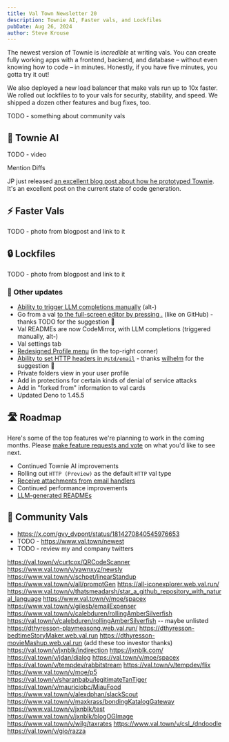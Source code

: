 ```yaml
---
title: Val Town Newsletter 20
description: Townie AI, Faster vals, and Lockfiles
pubDate: Aug 26, 2024
author: Steve Krouse
---
```



The newest version of Townie is _incredible_ at writing vals. You can create fully working apps with a frontend, backend, and database – without even knowing how to code – in minutes. Honestly, if you have five minutes, you gotta try it out!

We also deployed a new load balancer that make vals run up to 10x faster. We rolled out lockfiles to to your vals for security, stability, and speed. We shipped a dozen other features and bug fixes, too.

TODO - something about community vals

## 🤖 Townie AI

TODO - video

Mention Diffs

JP just released [an excellent blog post about how he prototyped Townie](TODO). It's an excellent post on the current state of code generation.

## ⚡️ Faster Vals

TODO - photo from blogpost and link to it

## 🔒 Lockfiles

TODO - photo from blogpost and link to it

### 🎉 Other updates

- [Ability to trigger LLM completions manually](https://x.com/stevekrouse/status/1821229088209862848) (alt-\)
- Go from a val [to the full-screen editor by pressing .](TODO) (like on GitHub) - thanks TODO for the suggestion 🙏
- Val READMEs are now CodeMirror, with LLM completions (triggered manually, alt-\)
- Val settings tab
- [Redesigned Profile menu](https://x.com/stevekrouse/status/1819005362877407357) (in the top-right corner)
- [Ability to set HTTP headers in `@std/email`](https://github.com/val-town/val-town-product/discussions/142) - thanks [wilhelm](https://github.com/wilhelmklopp) for the suggestion 🙏
- Private folders view in your user profile
- Add in protections for certain kinds of denial of service attacks
- Add in "forked from" information to val cards
- Updated Deno to 1.45.5

## 🛣️ Roadmap

Here's some of the top features we're planning to work in the coming months. Please [make feature requests and vote](https://github.com/val-town/val-town-product/discussions?discussions) on what you'd like to see next.

- Continued Townie AI improvements
- Rolling out `HTTP (Preview)` as the default `HTTP` val type
- [Receive attachments from email handlers](https://github.com/val-town/val-town-product/discussions/75)
- Continued performance improvements
- [LLM-generated READMEs](https://github.com/val-town/val-town-product/discussions/26)

## 🌟 Community Vals

- https://x.com/gvy_dvpont/status/1814270840545976653
- TODO - https://www.val.town/newest
- TODO - review my and company twitters

https://val.town/v/curtcox/QRCodeScanner
https://www.val.town/v/yawnxyz/newsly
https://www.val.town/v/schpet/linearStandup
https://www.val.town/v/all/promptGen
https://all-iconexplorer.web.val.run/
https://www.val.town/v/thatsmeadarsh/star_a_github_repository_with_natural_language
https://www.val.town/v/moe/spacex
https://www.val.town/v/gilesb/emailExpenser
https://www.val.town/v/calebduren/rollingAmberSilverfish
https://val.town/v/calebduren/rollingAmberSilverfish -- maybe unlisted
https://dthyresson-playmeasong.web.val.run/
https://dthyresson-bedtimeStoryMaker.web.val.run
https://dthyresson-movieMashup.web.val.run (add these too investor thanks)
https://val.town/v/jxnblk/indirection
https://jxnblk.com/
https://val.town/v/jdan/dialog
https://val.town/v/moe/spacex
https://val.town/v/tempdev/rabbitstream
https://val.town/v/tempdev/flix
https://www.val.town/v/moe/p5
https://val.town/v/sharanbabu/legitimateTanTiger
https://val.town/v/mauriciobc/MiauFood
https://www.val.town/v/alexdphan/slackScout
https://www.val.town/v/maxkrass/bondingKatalogGateway
https://www.val.town/v/jxnblk/test
https://www.val.town/v/jxnblk/blogOGImage
https://www.val.town/v/wilg/taxrates
https://www.val.town/v/csl_/dndoodle
https://val.town/v/gio/razza
